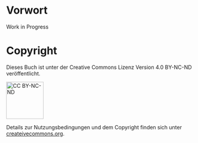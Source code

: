 # Vorwort {.unnumbered}

Work in Progress

# Copyright {.unnumbered}

Dieses Buch ist unter der Creative Commons Lizenz Version 4.0 BY-NC-ND veröffentlicht.

[![CC BY-NC-ND](kapitel/01-einleitung/figures/by-nc-nd1.png){.unnumbered width=100}](https://creativecommons.org/licenses/by-nc-nd/4.0/deed.de)

Details zur Nutzungsbedingungen und dem Copyright finden sich unter [createivecommons.org](https://creativecommons.org/licenses/by-nc-nd/4.0/deed.de).
